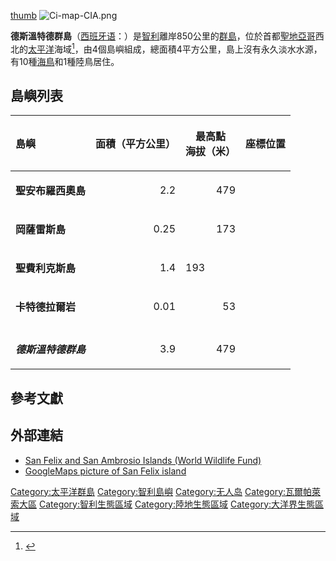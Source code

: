 {{Infobox islands
| name             = 德斯温特德群岛
| native_name      = Islas Desventuradas<!-- or local name to remove the "native name:" prefix -->
| sobriquet        = <!-- or nickname -->
| image name       = Desventuradas.png
| image caption    = 2000年衛星圖片
| pushpin_map      = South America
| pushpin_map_width = 220
| pushpin_map_caption = 德斯温特德群岛是智利海洋领土的一部分
| location         = [[智利海|智利海]]
| coordinates      = {{Coord|26.32|S|80|W|type:isle_region:CL-VL_scale:200000 |display=inline, title |name=德斯温特德群岛}}
| archipelago      = 德斯温特德
| waterbody        = [[太平洋|太平洋]]
| total_islands    = 4
| major_islands    = 圣安布罗西奥岛、圣费利克斯岛、冈萨雷斯岛与卡特德拉尔岩
| area_km2         = 5.36<!-- or area m2 or area ha -->
| area_footnotes   = (together)
| rank             = 
| length_km        = <!-- or length m  -->
| length_footnotes = 
| width_km         = <!-- or width m  -->
| width_footnotes  =
| coastline_km     = <!-- or coastline m  -->
| coastline_footnotes = 
| elevation_m      = 479
| country          = {{Flag|Chile}}
| country_admin_divisions_title     = [[大区_(智利)|大区]]
| country_admin_divisions           = {{flag|Valparaíso}}
| population       = 11
| timezone1 = {{tsl|en|Chile Standard Time|智利标准时间}}<ref name="time_Time">{{Cite web |title=Time Zone & Clock Changes in Desventuradas Islands, Chile |work=timeanddate.com |access-date=4 May 2020 |url=https://www.timeanddate.com/time/zone/@10124146 |archive-date=2022-01-02 |archive-url=https://web.archive.org/web/20220102065616/https://www.timeanddate.com/time/zone/@10124146 }}</ref>
| utc_offset1 = -4
| timezone1_DST = {{tsl|en|Chile Summer Time|智利夏令时}}
| utc_offset1_DST = -3
}}
[[image:Desventuradas_islands_(Chile).jpg|thumb]]
[[File:Ci-map-CIA.png|thumb]]

'''德斯溫特德群島'''（[[西班牙语|西班牙语]]：{{lang|es|Islas Desventuradas}}）是[[智利|智利]]離岸850公里的[[群島|群島]]，位於首都[[聖地亞哥·德·智利|聖地亞哥]]西北的[[太平洋|太平洋]]海域<ref>{{Cite web |url=http://www.worldwildlife.org/wildworld/profiles/terrestrial/nt/nt0403_full.html |title=Desventuradas Islands |access-date=2010-09-25 |archive-date=2011-10-05 |archive-url=https://web.archive.org/web/20111005153422/http://www.worldwildlife.org/wildworld/profiles/terrestrial/nt/nt0403_full.html }}</ref>，由4個島嶼組成，總面積4平方公里，島上沒有永久淡水水源，有10種[[海鳥|海鳥]]和1種陸鳥居住。

==島嶼列表==
{| class="wikitable"
|-style="background: #CCC;" 
! align ="left"|島嶼 || align="right"| 面積（平方公里）|| 最高點<br>海拔（米）||座標位置
|-
| '''聖安布羅西奧島''' || align="right"|  2.2||align="right"| 479||{{Coord|26|20|37|S|79|53|28|W|type:landmark}}
|-
| '''岡薩雷斯島''' || align="right"|  0.25||align="right"| 173||{{Coord|26|18|36|S|80|05|06|W|type:landmark}}
|-
| '''聖費利克斯島''' || align="right"|  1.4|| 193||{{Coord|26|17|30|S|80|05|42|W|type:landmark}}
|-
| '''卡特德拉爾岩''' || align="right"|  0.01||align="right"| 53||{{Coord|26|16|25|S|80|07|15|W|type:landmark}}
|-
|-style="background: #DDD;" 
| '''''德斯溫特德群島'''''|| align="right"| 3.9||align="right"| 479||align="right"|  
|}

==參考文獻==
{{reflist}}

==外部連結==
* [http://www.worldwildlife.org/wildworld/profiles/terrestrial/nt/nt0403_full.html#location/ San Felix and San Ambrosio Islands (World Wildlife Fund)] {{Wayback|url=http://www.worldwildlife.org/wildworld/profiles/terrestrial/nt/nt0403_full.html#location/ |date=20111005153422 }}
* [http://maps.google.com/maps?hl=en&t=k&ll=-26.29336200,-80.09557300&q=Chile&spn=0.002857,0.007596 GoogleMaps picture of San Felix island]



{{DEFAULTSORT:Desventuradas}}
[[Category:太平洋群島|Category:太平洋群島]]
[[Category:智利島嶼|Category:智利島嶼]]
[[Category:无人岛|Category:无人岛]]
[[Category:瓦爾帕萊索大區|Category:瓦爾帕萊索大區]]
[[Category:智利生態區域|Category:智利生態區域]]
[[Category:陸地生態區域|Category:陸地生態區域]]
[[Category:大洋界生態區域|Category:大洋界生態區域]]
{{Chile-stub}}